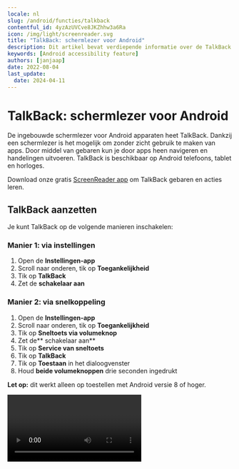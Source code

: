 ```yaml
---
locale: nl
slug: /android/functies/talkback
contentful_id: 4yzAzUVCve8JKZhhw3a6Ra
icon: /img/light/screenreader.svg
title: "TalkBack: schermlezer voor Android"
description: Dit artikel bevat verdiepende informatie over de TalkBack schermlezer voor Android.
keywords: [Android accessibility feature]
authors: [janjaap]
date: 2022-08-04
last_update:
  date: 2024-04-11
---
```


# TalkBack: schermlezer voor Android

De ingebouwde schermlezer voor Android apparaten heet TalkBack. Dankzij een schermlezer is het mogelijk om zonder zicht gebruik te maken van apps. Door middel van gebaren kun je door apps heen navigeren en handelingen uitvoeren. TalkBack is beschikbaar op Android telefoons, tablet en horloges.

Download onze gratis [ScreenReader app](https://screenreader.app) om TalkBack gebaren en acties leren.

## TalkBack aanzetten

Je kunt TalkBack op de volgende manieren inschakelen:

### Manier 1: via instellingen

1. Open de **Instellingen-app**
2. Scroll naar onderen, tik op **Toegankelijkheid**
3. Tik op **TalkBack**
4. Zet de **schakelaar aan**

### Manier 2: via snelkoppeling

1. Open de **Instellingen-app**
2. Scroll naar onderen, tik op **Toegankelijkheid**
3. Tik op **Sneltoets via volumeknop**
4. Zet de** schakelaar aan**
5. Tik op **Service van sneltoets**
6. Tik op **TalkBack**
7. Tik op **Toestaan** in het dialoogvenster
8. Houd **beide volumeknoppen** drie seconden ingedrukt

**Let op:** dit werkt alleen op toestellen met Android versie 8 of hoger.

<Video youTubeId="3xQNDxosbEk" title="Handleiding: TalkBack aanzetten op Android" name="TalkBack Android - Video"/>

## TalkBack uitzetten

Mocht je in de war raken met de gebaren, dan kun je TalkBack het makkelijkste uitzetten via de tweede manier: houd beide volumeknoppen drie seconden ingedrukt.

Mocht je gebruik maken van een ouder toestel, dan is je enige optie om via gebaren terug te navigeren naar de TalkBack instellingen.

## TalkBack gebaren

Bij versie 9.1 van TalkBack is er veel veranderd aan de gebaren. In voorgaande versies van TalkBack waren er alleen gebaren die je met één vinger kon maken. In de nieuwe versie zijn er gebaren toegevoegd waar je meerdere vingers voor nodig hebt.

Over het algemeen werden de gebaren van TalkBack als lastiger ervaren ten opzichte van VoiceOver. Het maken van de juiste hoeken is lastig en gaat daardoor wel eens fout. TalkBack versie 9.1 brengt hier verandering in. Er zijn gebaren met meerdere vingers toegevoegd als alternatief voor de gebaren met hoeken.

**De belangrijkste gebaren om te leren zijn:**

- Raak het scherm met 1 vinger aan om te verkennen
- Veeg met 1 vinger naar rechts om naar het volgende element te gaan
- Veeg met 1 vinger naar links om naar het vorige element te gaan
- Tik met 1 vinger 2 keer op het scherm om een onderdeel te activeren
- Veeg met 2 vingers naar links, rechts, omhoog of omlaag om in die richting te scrollen

Let op: het zal vaak voorkomen dat je apps niet volledig kunt bedienen met TalkBack.

### Vegen met 1 vinger

Gebaren om TalkBack te bedienen door met 1 vinger te vegen.

| Handeling | Uitleg | Gebaar |
| --- | --- | --- |
| Het scherm verkennen | Veeg met 1 vinger over het scherm | <Image src="/img/light/gesture_one_finger_tap.png" alt="One finger tap - Gesture"/> |
| Naar het volgende onderdeel gaan | Veeg met 1 vinger naar rechts | <Image src="/img/light/gesture_one_finger_swipe_right.png" alt="One finger swipe right - Gesture"/> |
| Naar het vorige onderdeel gaan | Veeg met 1 vinger naar links | <Image src="/img/light/gesture_one_finger_swipe_left.png" alt="One finger swipe left - Gesture"/> |
| Instelling omhoog aanpassen | Veeg met 1 vinger omhoog | <Image src="/img/light/gesture_one_finger_swipe_up.png" alt="One finger swipe up - Gesture"/> |
| Instelling omlaag aanpassen | Veeg met 1 vinger omlaag | <Image src="/img/light/gesture_one_finger_swipe_down.png" alt="One finger swipe down - Gesture"/> |

### Vegen met 2 vingers

Gebaren om TalkBack te bedienen door met 2 vingers te vegen.

| Handeling | Uitleg | Gebaar |
| --- | --- | --- |
| Omhoog scrollen | Veeg met 2 vingers omhoog | <Image src="/img/light/gesture_two_finger_swipe_up.png" alt="Two finger swipe up - Gesture"/> |
| Omlaag scrollen | Veeg met 2 vingers omlaag | <Image src="/img/light/gesture_two_finger_swipe_down.png" alt="Two finger swipe down - Gesture"/> |
| Naar rechts scrollen | Veeg met 2 vingers naar rechts | <Image src="/img/light/gesture_two_finger_swipe_right.png" alt="Two finger swipe right - Gesture"/> |
| Naar links scrollen | Veeg met 2 vingers naar links | <Image src="/img/light/gesture_two_finger_swipe_left.png" alt="Two finger swipe left - Gesture"/> |

### Vegen met 3 vingers

Gebaren om TalkBack te bedienen door met 3 vingers te vegen.

| Handeling | Uitleg | Gebaar |
| --- | --- | --- |
| Naar de vorige leesinstelling gaan | Veeg met 3 vingers omhoog | <Image src="/img/light/gesture_three_finger_swipe_up.png" alt="Three finger swipe up - Gesture"/> |
| Naar de volgende leesinstelling gaan | Veeg met 3 vingers omlaag | <Image src="/img/light/gesture_three_finger_swipe_down.png" alt="Three finger swipe down - Gesture"/> |

### Tikken met 1 vinger

Gebaren om TalkBack te bedienen door met 1 vinger te tikken.

| Handeling | Uitleg | Gebaar |
| --- | --- | --- |
| Het geselecteerde onderdeel activeren | Tik met 1 vinger 2 keer op het scherm | <Image src="/img/light/gesture_one_finger_double_tap.png" alt="One finger double tap - Gesture"/> |
| Het geselecteerde onderdeel lang indrukken | Tik met 1 vinger 2 keer en houd vast | <Image src="/img/light/gesture_one_finger_double_tap_hold.png" alt="One finger double tap hold - Gesture"/> |
| Dubbeltikken op het geselecteerde onderdeel | Tik met 1 vinger 3 keer op het scherm | <Image src="/img/light/gesture_one_finger_triple_tap.png" alt="One finger triple tap - Gesture"/> |

### Tikken met 2 vingers

Gebaren om TalkBack te bedienen door met 2 vingers te tikken.

| Handeling | Uitleg | Gebaar |
| --- | --- | --- |
| Spraak pauzeren of hervatten | Tik met 2 vingers op het scherm | <Image src="/img/light/gesture_two_finger_tap.png" alt="Two finger tap - Gesture"/> |
| Huidige handeling starten of stoppen | Tik met 2 vingers 2 keer op het scherm | <Image src="/img/light/gesture_two_finger_double_tap.png" alt="Two finger double tap - Gesture"/> |
| Selectiemodus starten of beëindigen | Tik met 2 vingers 2 keer en houd vast | <Image src="/img/light/gesture_two_finger_double_tap_hold.png" alt="Two finger double tap hold - Gesture"/> |
| Vanaf volgende lezen | Tik met 2 vingers 3 keer op het scherm | <Image src="/img/light/gesture_two_finger_triple_tap.png" alt="Two finger triple tap - Gesture"/> |

### Tikken met 3 vingers

Gebaren om TalkBack te bedienen door met 3 vingers te tikken.

| Handeling | Uitleg | Gebaar |
| --- | --- | --- |
| TalkBack-menu openen | Tik met 3 vingers 1 keer op het scherm | <Image src="/img/light/gesture_three_finger_tap.png" alt="Three finger tap - Gesture"/> |
| Tekst kopiëren | Tik met 3 vingers 2 keer op het scherm | <Image src="/img/light/gesture_three_finger_double_tap.png" alt="Three finger double tap - Gesture"/> |
| Tekst knippen | Tik met 3 vingers 2 keer en houd vast | <Image src="/img/light/gesture_three_finger_double_tap_hold.png" alt="Three finger double tap hold - Gesture"/> |
| Tekst plakken | Tik met 3 vingers 3 keer op het scherm | <Image src="/img/light/gesture_three_finger_triple_tap.png" alt="Three finger triple tap - Gesture"/> |

### Tikken met 4 vingers

Gebaren om TalkBack te bedienen door met 4 vingers te tikken.

| Handeling | Uitleg | Gebaar |
| --- | --- | --- |
| Oefenmodus voor gebaren | Tik met 4 vingers 1 keer op het scherm | <Image src="/img/light/gesture_four_finger_tap.png" alt="Four finger tap - Gesture"/> |
| Hulp bij gebruiken van TalkBack | Tik met 4 vingers 2 keer op het scherm | <Image src="/img/light/gesture_four_finger_double_tap.png" alt="Four finger double tap - Gesture"/> |
| Aanrakingen direct doorgeven | Tik met 4 vingers 2 keer en houd vast | <Image src="/img/light/gesture_four_finger_double_tap_hold.png" alt="Four finger double tap hold - Gesture"/> |

### Snelkoppelingen

Gebaren om TalkBack snelkoppelingen mee te activeren.

| Handeling | Uitleg | Gebaar |
| --- | --- | --- |
| Naar het eerste onderdeel gaan | Veeg met 1 vinger omhoog en dan omlaag | <Image src="/img/light/gesture_one_finger_swipe_up_then_down.png" alt="One finger swipe up then down - Gesture"/> |
| Naar het laatste onderdeel gaan | Veeg met 1 vinger omlaag en dan omhoog | <Image src="/img/light/gesture_one_finger_swipe_down_then_up.png" alt="One finger swipe down then up - Gesture"/> |
| Vooruit scrollen | Veeg met 1 vinger naar rechts en dan naar links | <Image src="/img/light/gesture_one_finger_swipe_right_then_left.png" alt="One finger swipe right then left - Gesture"/> |
| Terug scrollen | Veeg met 1 vinger naar links en dan naar rechts | <Image src="/img/light/gesture_one_finger_swipe_left_then_right.png" alt="One finger swipe left then right - Gesture"/> |
| Terug | Veeg met 1 vinger omlaag en dan naar links | <Image src="/img/light/gesture_one_finger_swipe_down_then_left.png" alt="One finger swipe down then left - Gesture"/> |
| Thuis | Veeg met 1 vinger omhoog en dan naar links | <Image src="/img/light/gesture_one_finger_swipe_up_then_left.png" alt="One finger swipe up then left - Gesture"/> |
| Overzicht | Veeg met 1 vinger naar links en dan omhoog | <Image src="/img/light/gesture_one_finger_swipe_left_then_up.png" alt="One finger swipe left then up - Gesture"/> |
| Meldingen | Veeg met 1 vinger naar rechts en dan omlaag | <Image src="/img/light/gesture_one_finger_swipe_right_then_down.png" alt="One finger swipe right then down - Gesture"/> |
| Zoeken | Veeg met 1 vinger naar links en dan omlaag | <Image src="/img/light/gesture_one_finger_swipe_left_then_down.png" alt="One finger swipe left then down - Gesture"/> |
| Lokaal contextmenu | Veeg met 1 vinger omhoog en dan naar rechts | <Image src="/img/light/gesture_one_finger_swipe_up_then_right.png" alt="One finger swipe up then right - Gesture"/> |
| Algemeen contextmenu | Veeg met 1 vinger omlaag en dan naar rechts | <Image src="/img/light/gesture_one_finger_swipe_down_then_right.png" alt="One finger swipe down then right - Gesture"/> |

## TalkBack instellingen

Je kunt TalkBack precies instellen op de manier die voor jou het beste werkt. De belangrijkste instellingen pas je als volgt aan:

Open de Instellingen app, tik op ‘Toegankelijkheid’, tik op ‘TalkBack’, tik op ‘Instellingen’. In dit scherm kun je diverse instellingen aanpassen waaronder de taal, snelheid en toonhoogte.

Daarnaast kun je diverse details aanpassen naar jouw wensen, zoals het uitgebreidheidsniveau. Je kunt er bijvoorbeeld voor kiezen om wel of niet gebruik te maken van fonetische letters. Daarnaast kun je er ook voor kiezen om informatie over lijsten niet voor te laten lezen. Er zijn nog een aantal andere instellingen waarmee je TalkBack kan finetunen.

## TalkBack leren

Wil je nog meer leren over TalkBack? Google heeft diverse handleidingen geschreven:

- [Handleiding TalkBack gebaren](https://support.google.com/accessibility/android/answer/6151827?hl=nl)
- [Handleiding TalkBack instellingen](https://support.google.com/accessibility/android/answer/6006589?hl=nl)
